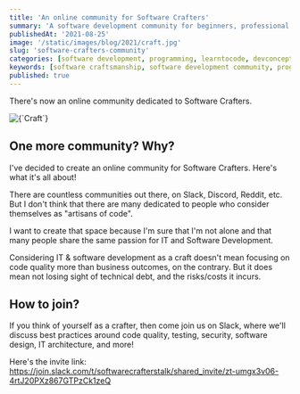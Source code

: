 ```yaml
---
title: 'An online community for Software Crafters'
summary: 'A software development community for beginners, professional and artisans'
publishedAt: '2021-08-25'
image: '/static/images/blog/2021/craft.jpg'
slug: 'software-crafters-community'
categories: [software development, programming, learntocode, devconcepts]
keywords: [software craftsmanship, software development community, programming community for beginners, online community for software developers, programming community, best developer communities, software engineering, software development, programming, coding]
published: true
---
```


There's now an online community dedicated to Software Crafters.

<BlogPostCenteredContent>
  <Image
    alt={`Craft`}
    src={`/static/images/blog/2021/craft.jpg`}
    width={6000}
    height={4000}
    priority
  />
</BlogPostCenteredContent>

## One more community? Why?

I've decided to create an online community for Software Crafters. Here's what it's all about!

There are countless communities out there, on Slack, Discord, Reddit, etc. But I don't think that there are many dedicated to people who consider themselves as "artisans of code".

I want to create that space because I'm sure that I'm not alone and that many people share the same passion for IT and Software Development.

Considering IT & software development as a craft doesn't mean focusing on code quality more than business outcomes, on the contrary. But it does mean not losing sight of technical debt, and the risks/costs it incurs.

## How to join?

If you think of yourself as a crafter, then come join us on Slack, where we'll discuss best practices around code quality, testing, security, software design, IT architecture, and more!

Here's the invite link: https://join.slack.com/t/softwarecrafterstalk/shared_invite/zt-umgx3v06-4rtJ20PXz867GTPzCk1zeQ

<BlogPostSignature />
